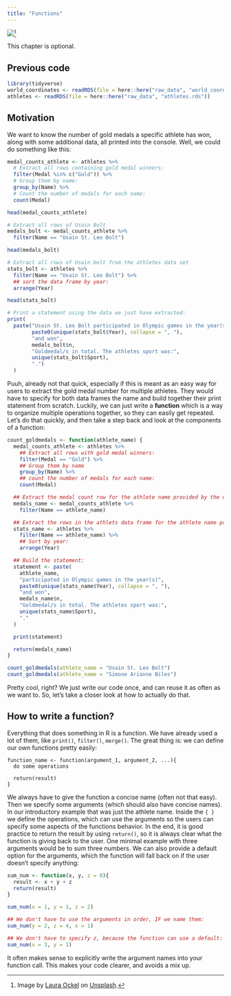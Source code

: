 ```yaml
---
title: "Functions"
---
```


![](../pictures/clockwork.jpg)[^1]

[^1]: Image by [Laura Ockel](https://unsplash.com/de/@viazavier?utm_source=unsplash&utm_medium=referral&utm_content=creditCopyText) on [Unsplash](https://unsplash.com/de/fotos/UQ2Fw_9oApU?utm_source=unsplash&utm_medium=referral&utm_content=creditCopyText).

::: callout-note
This chapter is optional.
:::

::: {.callout-caution icon="false" collapse="true"}
## Previous code

```r
library(tidyverse)
world_coordinates <- readRDS(file = here::here("raw_data", "world_coordinates.rds"))
athletes <- readRDS(file = here::here("raw_data", "athletes.rds"))
```
:::

## Motivation

We want to know the number of gold medals a specific athlete has won, along with some additional data, all printed into the console. Well, we could do something like this:

::: tidy
```r

medal_counts_athlete <- athletes %>%
  # Extract all rows containing gold medal winners:
  filter(Medal %in% c("Gold")) %>%
  # Group them by name:
  group_by(Name) %>%
  # Count the number of medals for each name:
  count(Medal) 

head(medal_counts_athlete)

# Extract all rows of Usain Bolt
medals_bolt <- medal_counts_athlete %>% 
  filter(Name == "Usain St. Leo Bolt")

head(medals_bolt)

# Extract all rows of Usain bolt from the athletes data set
stats_bolt <- athletes %>%
  filter(Name == "Usain St. Leo Bolt") %>%
  ## sort the data frame by year:
  arrange(Year)

head(stats_bolt)

# Print a statement using the data we just have extracted: 
print(
  paste("Usain St. Leo Bolt participated in Olympic games in the year(s)",
        paste0(unique(stats_bolt$Year), collapse = ", "), 
        "and won", 
        medals_bolt$n, 
        "Goldmedal/s in total. The athletes sport was:", 
        unique(stats_bolt$Sport), 
        ".")
  )
```
:::

Puuh, already not that quick, especially if this is meant as an easy way for users to extract the gold medal number for multiple athletes. They would have to specify for both data frames the name and build together their print statement from scratch. Luckily, we can just write a **function** which is a way to organize multiple operations together, so they can easily get repeated. Let's do that quickly, and then take a step back and look at the components of a function:

::: tidy
```r
count_goldmedals <- function(athlete_name) {
  medal_counts_athlete <- athletes %>%
    ## Extract all rows with gold medal winners:
    filter(Medal == "Gold") %>%
    ## Group them by name
    group_by(Name) %>%
    ## count the number of medals for each name:
    count(Medal)

  ## Extract the medal count row for the athlete name provided by the user using the athlete_name argument:
  medals_name <- medal_counts_athlete %>%
    filter(Name == athlete_name)

  ## Extract the rows in the athlets data frame for the athlete name provided by the user using the athlete_name argument
  stats_name <- athletes %>%
    filter(Name == athlete_name) %>%
    ## Sort by year:
    arrange(Year)

  ## Build the statement:
  statement <- paste(
    athlete_name,
    "participated in Olympic games in the year(s)",
    paste0(unique(stats_name$Year), collapse = ", "),
    "and won",
    medals_name$n,
    "Goldmedal/s in total. The athletes sport was:",
    unique(stats_name$Sport),
    "."
  )

  print(statement)

  return(medals_name)
}

count_goldmedals(athlete_name = "Usain St. Leo Bolt")
count_goldmedals(athlete_name = "Simone Arianne Biles")

```
:::

Pretty cool, right? We just write our code once, and can reuse it as often as we want to. So, let's take a closer look at how to actually do that.

## How to write a function?

Everything that does something in R is a function. We have already used a lot of them, like `print()`, `filter()`, `merge()`. The great thing is: we can define our own functions pretty easily:

```         
function_name <- function(argument_1, argument_2, ...){
  do some operations
  
  return(result)
}
```

We always have to give the function a concise name (often not that easy). Then we specify some arguments (which should also have concise names). In our introductory example that was just the athlete name. Inside the `{ }` we define the operations, which can use the arguments so the users can specify some aspects of the functions behavior. In the end, it is good practice to return the result by using `return()`, so it is always clear what the function is giving back to the user. One minimal example with three arguments would be to sum three numbers. We can also provide a default option for the arguments, which the function will fall back on if the user doesn't specify anything:

```r
sum_num <- function(x, y, z = 0){
  result <- x + y + z
  return(result)
}

sum_num(x = 1, y = 1, z = 2)

## We don't have to use the arguments in order, IF we name them:
sum_num(y = 2, z = 4, x = 1)

## We don't have to specify z, because the function can use a default:
sum_num(x = 3, y = 1)

```

::: callout-tip
It often makes sense to explicitly write the argument names into your function call. This makes your code clearer, and avoids a mix up.
:::
